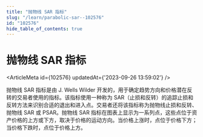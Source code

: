 ```yaml
---
title: "抛物线 SAR 指标"
slug: "/learn/parabolic-sar--102576"
id: "102576"
hide_table_of_contents: true
---
```



# 抛物线 SAR 指标

<ArticleMeta id={102576} updatedAt={'2023-09-26 13:59:02'} />
<div className='border-solid border-b border-t-0 my-4 border-[var(--ifm-color-gray-300)]' />

抛物线 SAR 指标是由 J. Wells Wilder 开发的，用于确定趋势方向和价格潜在反转的交易者使用的指标。该指标使用一种称为 SAR（止损和反转）的追踪止损和反转方法来识别合适的退出和进入点。交易者还将该指标称为抛物线止损和反转、抛物线 SAR 或 PSAR。抛物线 SAR 指标在图表上显示为一系列点，这些点位于资产价格的上方或下方，取决于价格的运动方向。当价格上涨时，点位于价格下方；当价格下跌时，点位于价格上方。

